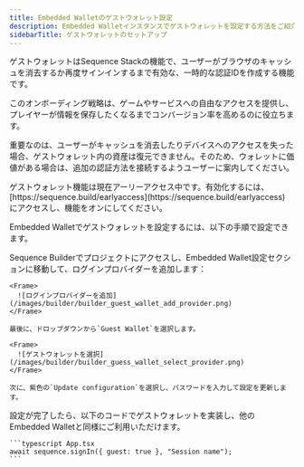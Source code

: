```yaml
---
title: Embedded Walletのゲストウォレット設定
description: Embedded Walletインスタンスでゲストウォレットを設定する方法をご紹介します。
sidebarTitle: ゲストウォレットのセットアップ
---
```


ゲストウォレットはSequence Stackの機能で、ユーザーがブラウザのキャッシュを消去するか再度サインインするまで有効な、一時的な認証IDを作成する機能です。

このオンボーディング戦略は、ゲームやサービスへの自由なアクセスを提供し、プレイヤーが情報を保存したくなるまでコンバージョン率を高めるのに役立ちます。

重要なのは、ユーザーがキャッシュを消去したりデバイスへのアクセスを失った場合、ゲストウォレット内の資産は復元できません。そのため、ウォレットに価値がある場合は、追加の認証方法を接続するようユーザーに案内してください。

<Warning>
  ゲストウォレット機能は現在アーリーアクセス中です。有効化するには、[https://sequence.build/earlyaccess](https://sequence.build/earlyaccess) にアクセスし、機能をオンにしてください。
</Warning>

Embedded Walletでゲストウォレットを設定するには、以下の手順で設定できます。

<Steps>
  <Step title="Sequence Builderでの設定">
    Sequence Builderでプロジェクトにアクセスし、Embedded Wallet設定セクションに移動して、ログインプロバイダーを追加します：

    <Frame>
      ![ログインプロバイダーを追加](/images/builder/builder_guest_wallet_add_provider.png)
    </Frame>

    最後に、ドロップダウンから`Guest Wallet`を選択します。

    <Frame>
      ![ゲストウォレットを選択](/images/builder/builder_guess_wallet_select_provider.png)
    </Frame>

    次に、紫色の`Update configuration`を選択し、パスワードを入力して設定を更新します。
  </Step>

  <Step title="実装方法">
    設定が完了したら、以下のコードでゲストウォレットを実装し、他のEmbedded Walletと同様にご利用いただけます。

    ```typescript App.tsx
    await sequence.signIn({ guest: true }, "Session name");
    ```
  </Step>
</Steps>